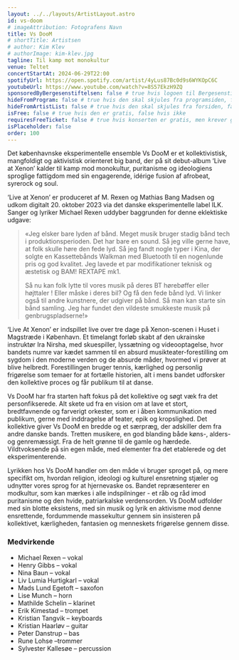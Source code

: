 ```yaml
---
layout: ../../layouts/ArtistLayout.astro
id: vs-doom
# imageAttribution: Fotografens Navn
title: Vs DooM
# shortTitle: Artistsen
# author: Kim Klev
# authorImage: kim-klev.jpg
tagline: Til kamp mot monokultur
venue: Teltet
concertStartAt: 2024-06-29T22:00
spotifyUrl: https://open.spotify.com/artist/4yLus87Bc0d9s6WYKOpC6C
youtubeUrl: https://www.youtube.com/watch?v=8S57EkzH9ZQ
sponsoredByBergesenstiftelsen: false # true hvis logoen til Bergesenstiftelsen skal vises, false hvis ikke
hideFromProgram: false # true hvis den skal skjules fra programsiden, false hvis den skal vises
hideFromArtistList: false # true hvis den skal skjules fra forsiden, false hvis den skal vises
isFree: false # true hvis den er gratis, false hvis ikke
requiresFreeTicket: false # true hvis konserten er gratis, men krever gratisbillett
isPlaceholder: false
order: 100
---
```


Det københavnske eksperimentelle ensemble Vs DooM er et kollektivistisk, mangfoldigt og aktivistisk orienteret
big band, der på sit debut-album ‘Live at Xenon’ kalder til kamp mod monokultur, puritanisme og ideologiens
sproglige fattigdom med sin engagerende, idérige fusion af afrobeat, syrerock og soul.

‘Live at Xenon’ er produceret af M. Rexen og Mathias Bang Madsen og udkom digitalt 20. oktober 2023 via det
danske eksperimentelle label ILK. Sanger og lyriker Michael Rexen uddyber baggrunden
for denne eklektiske udgave:

> «Jeg elsker bare lyden af bånd. Meget musik bruger stadig bånd tech i produktionsperioden. Det har bare en
> sound. Så jeg ville gerne have, at folk skulle høre den fede lyd. Så jeg fandt nogle typer i Kina, der solgte en
> Kassettebånds Walkman med Bluetooth til en nogenlunde pris og god kvalitet. Jeg lavede et par modifikationer
> teknisk og æstetisk og BAM! REXTAPE mk1.
>
> Så nu kan folk lytte til vores musik på deres BT hørebøffer eller højttaler ! Eller måske i deres bil? Og få den fede
> bånd lyd. Vi linker også til andre kunstnere, der udgiver på bånd. Så man kan starte sin bånd samling. Jeg har
> fundet den vildeste smukkeste musik på genbrugspladserne!»

‘Live At Xenon’ er indspillet live over tre dage på Xenon-scenen i Huset i Magstræde i København. Et timelangt
forløb skabt af den ukrainske instruktør Ira Nirsha, med skuespiller, lyssætning og videooptagelse, hvor bandets
numre var kædet sammen til en absurd musikteater-forestilling om sygdom i den moderne verden og de absurde
måder, hvormed vi prøver at blive helbredt. Forestillingen bruger tennis, kærlighed og personlig frigørelse som
temaer for at fortælle historien, alt i mens bandet udforsker den kollektive proces og får publikum til at danse.

Vs DooM har fra starten haft fokus på det kollektive og søgt væk fra det personfikserede. Alt skete ud fra en
vision om at lave et stort, bredtfavnende og farverigt orkester, som er i åben kommunikation med publikum,
gerne med inddragelse af teater, epik og kropslighed. Det kollektive giver Vs DooM en bredde og et særpræg,
der adskiller dem fra andre danske bands. Tretten musikere, en god blanding både køns-, alders- og
genremæssigt. Fra de helt grønne til de gamle og hærdede. Vildtvoksende på sin egen måde, med elementer fra
det etablerede og det eksperimenterende.

Lyrikken hos Vs DooM handler om den måde vi bruger sproget på, og mere specifikt om, hvordan religion,
ideologi og kulturel ensretning stjæler og udnytter vores sprog for at hjernevaske os. Bandet repræsenterer en
modkultur, som kan mærkes i alle indspilninger - et råb og råd imod puritanisme og den hvide, patriarkalske
verdensorden. Vs DooM udfolder med sin blotte eksistens, med sin musik og lyrik en aktivisme mod denne
ensrettende, fordummende massekultur gennem sin insisteren på kollektivet, kærligheden, fantasien og
menneskets frigørelse gennem disse.

### Medvirkende

- Michael Rexen – vokal
- Henry Gibbs – vokal
- Nina Baun – vokal
- Liv Lumia Hurtigkarl – vokal
- Mads Lund Egetoft – saxofon
- Lise Munch – horn
- Mathilde Schelin – klarinet
- Erik Kimestad – trompet
- Kristian Tangvik – keyboards
- Kristian Haarløv – guitar
- Peter Danstrup – bas
- Rune Lohse –trommer
- Sylvester Kallesøe – percussion
